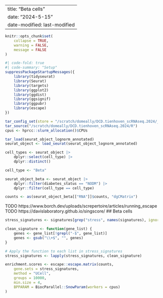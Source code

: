 
---
title: "Beta cells"
date: "2024-5-15" 
date-modified: last-modified
---

```r
knitr::opts_chunk$set(
    collapse = TRUE,
    warning = FALSE,
    message = FALSE
)
```


```r
#| code-fold: true
#| code-summary: "Setup"
suppressPackageStartupMessages({
    library(tidyseurat)
    library(Seurat)
    library(targets)
    library(ggplot2)
    library(ggdist)
    library(ggsignif)
    library(ggpubr)
    library(escape)
})

tar_config_set(store = "/scratch/domeally/DCD.tienhoven_scRNAseq.2024/_targets")
tar_source("/scratch/domeally/DCD.tienhoven_scRNAseq.2024/R")
cpus <- hprcc::slurm_allocation()$CPUs

tar_load(seurat_object_lognorm_annotated)
seurat_object <- load_seurat(seurat_object_lognorm_annotated)

cell_types <- seurat_object |>
    dplyr::select(cell_type) |>
    dplyr::distinct()

cell_type <- "Beta"

seurat_object_beta <- seurat_object |>
    dplyr::filter(diabetes_status == "NODM") |>
    dplyr::filter(cell_type == cell_type)

counts <- as(seurat_object_beta[["RNA"]]$counts, "dgCMatrix")

```

::: {.panel-tabset}

 TODO https://www.borch.dev/uploads/screpertoire/articles/running_escape
 TODO https://davislaboratory.github.io/singscore/
## Beta cells
```r
stress_signatures <- signatures[grep("stress", names(signatures), ignore.case = TRUE)]

clean_signature <- function(gene_list) {
    genes <- gene_list[!grepl("-$", gene_list)]
    genes <- gsub("\\+$", "", genes)
}

# Apply the function to each list in stress_signatures
stress_signatures <- lapply(stress_signatures, clean_signature)

enrichment.scores <- escape::escape.matrix(counts,
    gene.sets = stress_signatures,
    method = "UCell",
    groups = 10000,
    min.size = 4,
    BPPARAM = BiocParallel::SnowParam(workers = cpus)
)

```

::::

